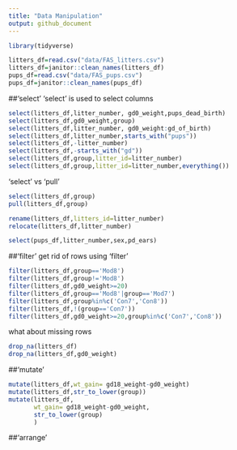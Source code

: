 ```yaml
---
title: "Data Manipulation"
output: github_document
---
```

```r
library(tidyverse)
```
```r
litters_df=read.csv("data/FAS_litters.csv")
litters_df=janitor::clean_names(litters_df)
pups_df=read.csv("data/FAS_pups.csv")
pups_df=janitor::clean_names(pups_df)
```
##'select'
'select' is used to select columns
```r
select(litters_df,litter_number, gd0_weight,pups_dead_birth)
select(litters_df,gd0_weight,group)
select(litters_df,litter_number, gd0_weight:gd_of_birth)
select(litters_df,litter_number,starts_with("pups"))
select(litters_df,-litter_number)
select(litters_df,-starts_with("gd"))
select(litters_df,group,litter_id=litter_number)
select(litters_df,group,litter_id=litter_number,everything())
```
'select' vs 'pull'
```r
select(litters_df,group)
pull(litters_df,group)
```
```r
rename(litters_df,litters_id=litter_number)
relocate(litters_df,litter_number)
```
```r
select(pups_df,litter_number,sex,pd_ears)
```
##'filter'
get rid of rows using 'filter'
```r
filter(litters_df,group=='Mod8')
filter(litters_df,group!='Mod8')
filter(litters_df,gd0_weight>=20)
filter(litters_df,group=='Mod8'|group=='Mod7')
filter(litters_df,group%in%c('Con7','Con8'))
filter(litters_df,!(group=='Con7'))
filter(litters_df,gd0_weight>=20,group%in%c('Con7','Con8'))
```
what about missing rows
```r
drop_na(litters_df)
drop_na(litters_df,gd0_weight)
```
##'mutate'
```r
mutate(litters_df,wt_gain= gd18_weight-gd0_weight)
mutate(litters_df,str_to_lower(group))
mutate(litters_df,
       wt_gain= gd18_weight-gd0_weight,
       str_to_lower(group)
       )
```
##'arrange'

